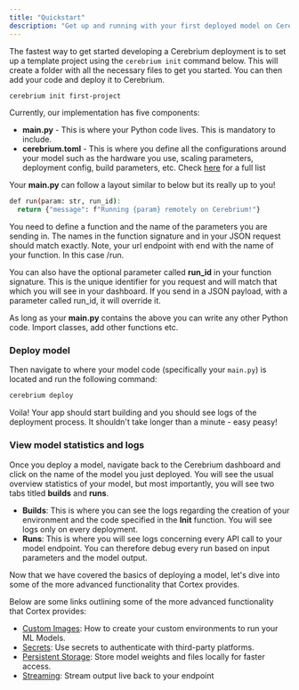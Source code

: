 ```yaml
---
title: "Quickstart"
description: "Get up and running with your first deployed model on Cerebrium"
---
```


The fastest way to get started developing a Cerebrium deployment is to set up a template project using the `cerebrium init` command below. This will create a folder with all the necessary files to get you started. You can then add your code and deploy it to Cerebrium.

```bash
cerebrium init first-project
```

Currently, our implementation has five components:

- **main.py** - This is where your Python code lives. This is mandatory to include.
- **cerebrium.toml** - This is where you define all the configurations around your model such as the hardware you use, scaling parameters, deployment config, build parameters, etc. Check [here](../environments/initial-setup) for a full list

Your **main.py** can follow a layout similar to below but its really up to you!

```bash
def run(param: str, run_id):
  return {"message": f"Running {param} remotely on Cerebrium!"}
```

You need to define a function and the name of the parameters you are sending in. The names in the function signature and in
your JSON request should match exactly. Note, your url endpoint with end with the name of your function. In this case /run.

You can also have the optional parameter called **run_id** in your function signature. This is the unique identifier for you request and will match that which you will see in your dashboard.
If you send in a JSON payload, with a parameter called run_id, it will override it.

As long as your **main.py** contains the above you can write any other Python code. Import classes, add other functions etc.

### Deploy model

Then navigate to where your model code (specifically your `main.py`) is located and run the following command:

```bash
cerebrium deploy
```

Voila! Your app should start building and you should see logs of the deployment process. It shouldn't take longer than a minute - easy peasy!

### View model statistics and logs

Once you deploy a model, navigate back to the Cerebrium dashboard and click on the name of the model you just
deployed. You will see the usual overview statistics of your model, but most importantly, you will see two tabs titled <b>builds</b> and <b>runs</b>.

- <b>Builds</b>: This is where you can see the logs regarding the creation of
  your environment and the code specified in the <b>Init</b> function. You will
  see logs only on every deployment.
- <b>Runs</b>: This is where you will see logs concerning every API call to your
  model endpoint. You can therefore debug every run based on input parameters
  and the model output.

Now that we have covered the basics of deploying a model, let's dive into some of the more advanced functionality that Cortex provides.

Below are some links outlining some of the more advanced functionality that Cortex provides:

- [Custom Images](../environments/custom-images): How to create your custom environments to run your ML Models.
- [Secrets](../environments/using-secrets): Use secrets to authenticate with third-party platforms.
- [Persistent Storage](../data-sharing-storage/persistent-storage): Store model weights and files locally for faster access.
- [Streaming](../endpoints/streaming): Stream output live back to your endpoint
